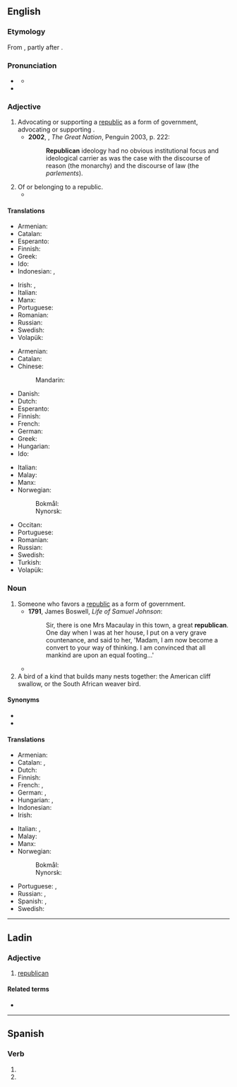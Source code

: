 {{also|Republican}}
==English==

===Etymology===
From {{suffix|en|republic|an}}, partly after {{der|en|fr|républicain}}.

===Pronunciation===
* {{a|UK}} {{IPA|en|/ɹɪˈpʌblɪkən/}}
** {{audio|en|LL-Q1860 (eng)-Vealhurl-republican.wav|Audio (UK)}}
* {{rhymes|en|pʌblɪkən}}

===Adjective===
{{en-adj}}

# Advocating or supporting a [[republic]] as a form of government, advocating or supporting {{l|en|republicanism}}. {{defdate|from 17th c.}}
#* '''2002''', {{w|Colin Jones (historian)|Colin Jones}}, ''The Great Nation'', Penguin 2003, p. 222:
#*: '''Republican''' ideology had no obvious institutional focus and ideological carrier as was the case with the discourse of reason (the monarchy) and the discourse of law (the ''parlements'').
# Of or belonging to a republic. {{defdate|from 17th c.}}
#* {{RQ:Macaulay History|1|The Roman emperors were '''republican''' magistrates named by the senate.}}

====Translations====
{{trans-top|favoring a republic as form of government, favoring republicanism}}
* Armenian: {{t+|hy|հանրապետական}}
* Catalan: {{t+|ca|republicà}}
* Esperanto: {{t|eo|respublikisma}}
* Finnish: {{t+|fi|tasavaltalainen}}
* Greek: {{t+|el|ρεπουμπλικάνος}}
* Ido: {{t+|io|republikista}}
* Indonesian: {{t+|id|republiken}}, {{t|id|republikan}}
{{trans-mid}}
* Irish: {{t|ga|poblachtach}}, {{t|ga|poblachtánach}}
* Italian: {{t+|it|repubblicano}}
* Manx: {{t|gv|pobblaghtagh}}
* Portuguese: {{t+|pt|republicano}}
* Romanian: {{t+|ro|republican}}
* Russian: {{t+|ru|республика́нский}}
* Swedish: {{t+|sv|republikansk}}
* Volapük: {{t|vo|repüblikimik}}
{{trans-bottom}}

{{trans-top|of or belonging to a republic}}
* Armenian: {{t+|hy|հանրապետական}}
* Catalan: {{t+|ca|republicà}}
* Chinese:
*: Mandarin: {{t-needed|cmn}}
* Danish: {{t|da|republikansk}}
* Dutch: {{t+|nl|republikeins}}
* Esperanto: {{t|eo|respublika}}
* Finnish: {{t+|fi|tasavaltalainen}}
* French: {{t+|fr|républicain}}
* German: {{t+|de|republikanisch}}
* Greek: {{t+|el|δημοκρατικός}}
* Hungarian: {{t+|hu|köztársasági}}
* Ido: {{t+|io|republikala}}
{{trans-mid}}
* Italian: {{t+|it|repubblicano}}
* Malay: {{t|ms|republik}}
* Manx: {{t|gv|pobblaghtagh}}
* Norwegian:
*: Bokmål: {{t|nb|republikansk}}
*: Nynorsk: {{t|nn|republikansk}}
* Occitan: {{t|oc|republican}}
* Portuguese: {{t+|pt|republicano}}
* Romanian: {{t+|ro|republican}}
* Russian: {{t+|ru|республика́нский}}
* Swedish: {{t+|sv|republikansk}}
* Turkish: {{t|tr|ile ilgili|alt=cumhuriyet}}
* Volapük: {{t+|vo|repüblikik}}
{{trans-bottom}}

===Noun===
{{en-noun}}

# Someone who favors a [[republic]] as a form of government. {{defdate|from 17th c.}}
#* '''1791''', James Boswell, ''Life of Samuel Johnson'':
#*: Sir, there is one Mrs Macaulay in this town, a great '''republican'''. One day when I was at her house, I put on a very grave countenance, and said to her, 'Madam, I am now become a convert to your way of thinking. I am convinced that all mankind are upon an equal footing...'
#* {{quote-journal|en|passage=Nationalists and republicans need to adopt a new approach to convince unionists of the merits of uniting Ireland, Gerry Adams has said.|work=Independent.ie|title=New approach needed to convince unionists about United Ireland, Adams tell conference|author=David Young|date=24 June 2017}}
# A bird of a kind that builds many nests together: the American cliff swallow, or the South African weaver bird.

====Synonyms====
* {{l|en|anti-monarchist}}
* {{l|en|antiroyalist}}

====Translations====
{{trans-top|someone who favors a republic}}
* Armenian: {{t+|hy|հանրապետական}}
* Catalan: {{t+|ca|republicà|m}}, {{t+|ca|republicana|f}}
* Dutch: {{t+|nl|republikein}}
* Finnish: {{t+|fi|tasavaltalainen}}
* French: {{t+|fr|républicain|m}}, {{t+|fr|républicaine|f}}
* German: {{t+|de|Republikaner|m}}, {{t|de|Republikanerin|f}}
* Hungarian: {{t+|hu|republikánus}}, {{t|hu|köztársaságpárti}}
* Indonesian: {{t+|id|republiken}}
* Irish: {{t|ga|poblachtach|m}}
{{trans-mid}}
* Italian: {{t+|it|repubblicano|m}}, {{t+|it|repubblicana|f}}
* Malay: {{t|ms|republikan}}
* Manx: {{t|gv|pobblaghtagh|m}}
* Norwegian:
*: Bokmål: {{t+|nb|republikaner|m}}
*: Nynorsk: {{t|nn|republikanar|m}}
* Portuguese: {{t+|pt|republicano|m}}, {{t+|pt|republicana|f}}
* Russian: {{t+|ru|республика́нец|m}}, {{t+|ru|республика́нка|f}}
* Spanish: {{t|es|republicano|m}}, {{t|es|republicana|f}}
* Swedish: {{t+|sv|republikan|c}}
{{trans-bottom}}

----

==Ladin==

===Adjective===
{{lld-adj|republican}}

# [[#English|republican]]

====Related terms====
* {{l|lld|republica}}

----

==Spanish==

===Verb===
{{head|es|verb form}}

# {{es-verb form of|republicar|ending=-ar|mood=indicative|tense=present|number=p|person=2|formal=y}}
# {{es-verb form of|republicar|ending=-ar|mood=indicative|tense=present|number=p|person=3}}